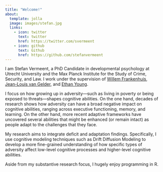 ```yaml
---
title: "Welcome!"
about:
  template: jolla
  image: images/stefan.jpg
  links:
    - icon: twitter
      text: twitter
      href: https://twitter.com/svermeent
    - icon: github
      text: Github
      href: https://github.com/stefanvermeent
---
```


I am Stefan Vermeent, a PhD Candidate in developmental psychology at Utrecht University and the Max Planck Institute for the Study of Crime, Security, and Law. I work under the supervision of [Willem Frankenhuis](http://www.willem.maartenfrankenhuis.nl/), [Jean-Louis van Gelder](https://www.mpg.de/13777765/crime-security-law-van-gelder), and [Ethan Young](https://www.ethan-young.com/).

I focus on how growing up in adversity---such as living in poverty or being exposed to threats---shapes cognitive abilities. On the one hand, decades of research shows how adversity can have a broad negative impact on cognitive abilities, ranging across executive functioning, memory, and learning. On the other hand, more recent adaptive frameworks have uncovered several abilities that might be enhanced (or remain intact) as people adapt to the challenges that they face.

My research aims to integrate deficit and adaptation findings. Specifically, I use cognitive modeling techniques such as Drift Diffusion Modeling to develop a more fine-grained understanding of how specific types of adversity affect low-level cognitive processes and higher-level cognitive abilities.

Aside from my substantive research focus, I hugely enjoy programming in R. 

